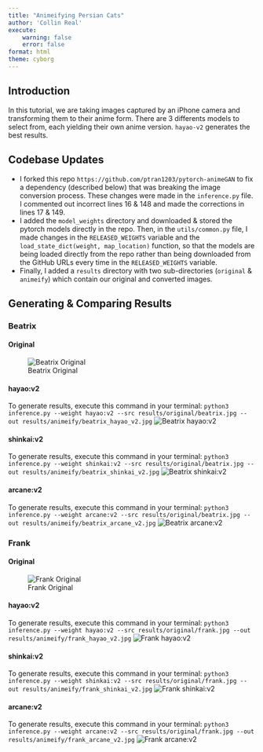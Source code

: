 ```yaml
---
title: "Animeifying Persian Cats"
author: 'Collin Real'
execute: 
    warning: false
    error: false
format: html
theme: cyborg
---
```

## Introduction
In this tutorial, we are taking images captured by an iPhone camera and transforming them to their anime form. There are 3 differents models to select from, each yielding their own anime version. `hayao-v2` generates the best results. 

## Codebase Updates
- I forked this repo `https://github.com/ptran1203/pytorch-animeGAN` to fix a dependency (described below) that was breaking the image conversion process. These changes were made in the `inference.py` file. I commented out incorrect lines 16 & 148 and made the corrections in lines 17 & 149.
- I added the `model_weights` directory and downloaded & stored the pytorch models directly in the repo. Then, in the `utils/common.py` file, I made changes in the `RELEASED_WEIGHTS` variable and the `load_state_dict(weight, map_location)` function, so that the models are being loaded directly from the repo rather than being downloaded from the GitHub URLs every time in the `RELEASED_WEIGHTS` variable.
- Finally, I added a `results` directory with two sub-directories (`original` & `animeify`) which contain our original and converted images.

## Generating & Comparing Results

### Beatrix
#### Original
![Beatrix Original](results/original/beatrix.jpg)

#### hayao:v2
To generate results, execute this command in your terminal: `python3 inference.py --weight hayao:v2 --src results/original/beatrix.jpg --out results/animeify/beatrix_hayao_v2.jpg`
![Beatrix hayao:v2](results/animeify/beatrix_hayao_v2.jpg)

#### shinkai:v2
To generate results, execute this command in your terminal: `python3 inference.py --weight shinkai:v2 --src results/original/beatrix.jpg --out results/animeify/beatrix_shinkai_v2.jpg`
![Beatrix shinkai:v2](results/animeify/beatrix_shinkai_v2.jpg)

#### arcane:v2
To generate results, execute this command in your terminal: `python3 inference.py --weight arcane:v2 --src results/original/beatrix.jpg --out results/animeify/beatrix_arcane_v2.jpg`
![Beatrix arcane:v2](results/animeify/beatrix_arcane_v2.jpg)

### Frank
#### Original
![Frank Original](results/original/frank.jpg)

#### hayao:v2
To generate results, execute this command in your terminal: `python3 inference.py --weight hayao:v2 --src results/original/frank.jpg --out results/animeify/frank_hayao_v2.jpg`
![Frank hayao:v2](results/animeify/frank_hayao_v2.jpg)

#### shinkai:v2
To generate results, execute this command in your terminal: `python3 inference.py --weight shinkai:v2 --src results/original/frank.jpg --out results/animeify/frank_shinkai_v2.jpg`
![Frank shinkai:v2](results/animeify/frank_shinkai_v2.jpg)

#### arcane:v2
To generate results, execute this command in your terminal: `python3 inference.py --weight arcane:v2 --src results/original/frank.jpg --out results/animeify/frank_arcane_v2.jpg`
![Frank arcane:v2](results/animeify/frank_arcane_v2.jpg)